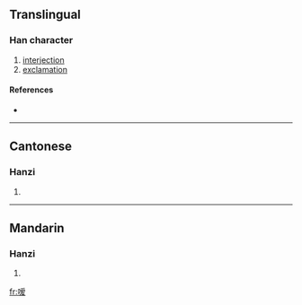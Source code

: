 {{see|噯}}
==Translingual==

===Han character===
{{Han char|rn=30|rad=口|as=10|sn=13|four=|canj=口月月水 (RBBE), X口月月水 (XRBBE)}}

# [[interjection]]
# [[exclamation]]

====References====
* {{Han ref|kx=0204.111|hdz=10669.080|uh=55F3|ud=22003}}

----

==Cantonese==

===Hanzi===
{{yue-hanzi|jyut=|y=[[oi2]]}}

# {{defn|Cantonese}}

----

==Mandarin==

===Hanzi===
{{cmn-hanzi|tra=噯|pin=[[ài]] ([[ai4]])|wg=[[ai4|ai<sup>4</sup>]]}}

# {{defn|Mandarin}}

[[fr:嗳]]